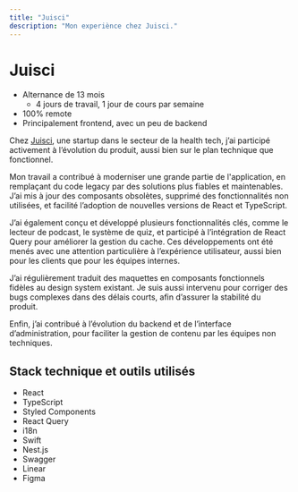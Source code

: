 ```yaml
---
title: "Juisci"
description: "Mon experiènce chez Juisci."
---
```


# Juisci

- Alternance de 13 mois
  - 4 jours de travail, 1 jour de cours par semaine
- 100% remote
- Principalement frontend, avec un peu de backend

Chez [Juisci](https://juisci.com), une startup dans le secteur de la health tech, j’ai participé activement à l’évolution du produit, aussi bien sur le plan technique que fonctionnel.

Mon travail a contribué à moderniser une grande partie de l'application, en remplaçant du code legacy par des solutions plus fiables et maintenables. J’ai mis à jour des composants obsolètes, supprimé des fonctionnalités non utilisées, et facilité l’adoption de nouvelles versions de React et TypeScript.

J’ai également conçu et développé plusieurs fonctionnalités clés, comme le lecteur de podcast, le système de quiz, et participé à l’intégration de React Query pour améliorer la gestion du cache. Ces développements ont été menés avec une attention particulière à l’expérience utilisateur, aussi bien pour les clients que pour les équipes internes.

J’ai régulièrement traduit des maquettes en composants fonctionnels fidèles au design system existant. Je suis aussi intervenu pour corriger des bugs complexes dans des délais courts, afin d’assurer la stabilité du produit.

Enfin, j’ai contribué à l’évolution du backend et de l’interface d’administration, pour faciliter la gestion de contenu par les équipes non techniques.

## Stack technique et outils utilisés

- React
- TypeScript
- Styled Components
- React Query
- i18n
- Swift
- Nest.js
- Swagger
- Linear
- Figma
